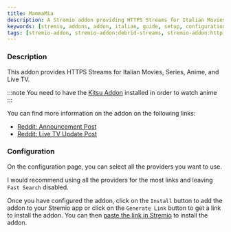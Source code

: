 ```yaml
---
title: MammaMia
description: A Stremio addon providing HTTPS Streams for Italian Movies, Series, and Live TV!
keywords: [stremio, addons, addon, italian, guide, setup, configuration, install, link]
tags: [stremio-addon, stremio-addon:debrid-streams, stremio-addon:http-streams, stremio-addon:live-tv]
---
```


<StremioAddonButtons id="mammamia" manifest="https://mammamia-urlo-mammamia.hf.space/manifest.json" source="https://github.com/UrloMythus/MammaMia/" configurable={true} configurationRequired={true} configureOverride="https://mammamia-urlo-mammamia.hf.space"/> 

<h3>Description</h3>

This addon provides HTTPS Streams for Italian Movies, Series, Anime, and Live TV. 

:::note
You need to have the [Kitsu Addon](/stremio/addons/kitsu) installed in order to watch anime
:::

You can find more information on the addon on the following links:
- [Reddit: Announcement Post](https://www.reddit.com/r/StremioAddons/comments/1e5mzed/mammamia_italian_https_addon/)
- [Reddit: Live TV Update Post](https://www.reddit.com/r/StremioAddons/comments/1f792kt/mammamia_110_live_tv_update_italian_footballserie/)

<h3>Configuration</h3>

On the configuration page, you can select all the providers you want to use.

I would recommend using all the providers for the most links and leaving `Fast Search` disabled.

Once you have configured the addon, click on the `Install` button to add the addon to your Stremio app or click on the `Generate Link` button to get a link to install the addon.
You can then [paste the link in Stremio](/stremio/faq#how-do-i-install-an-addon-manually) to install the addon.



